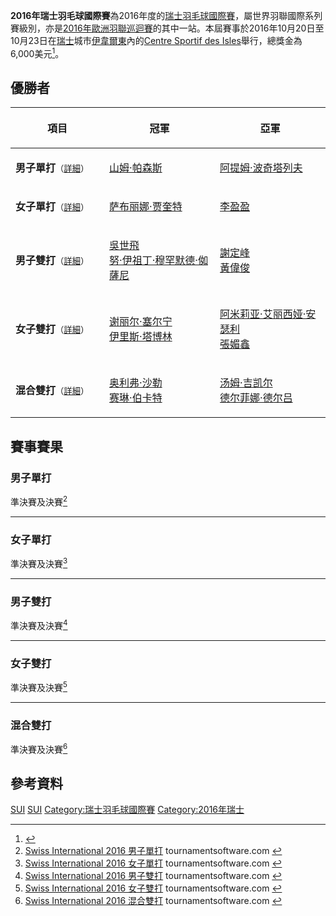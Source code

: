 {{noteTA|G1=Badminton}}
{{infobox badminton event
|name           = 2016年瑞士羽毛球國際賽
|image          = 
|size           = 
|caption        =
|dates          = 2016年10月20日－10月23日
|number_edition = 
|level          = 4B
|prize_money    = 6,000美元
|location       = {{SUI}}[[伊韋爾東|伊韋爾東]]
|venue          = Centre Sportif des Isles
|previous       = 2015年瑞士羽毛球國際賽 
|next           = 2017年瑞士羽毛球國際賽
}}
'''2016年瑞士羽毛球國際賽'''為2016年度的[[瑞士羽毛球國際賽|瑞士羽毛球國際賽]]，屬世界羽聯國際系列賽級別，亦是[[2016年歐洲羽聯巡迴賽|2016年歐洲羽聯巡迴賽]]的其中一站。本屆賽事於2016年10月20日至10月23日在[[瑞士|瑞士]]城市[[伊韋爾東|伊韋爾東]]內的[[Centre_Sportif_des_Isles|Centre Sportif des Isles]]舉行，總獎金為6,000美元<ref>{{cite web|url=http://www.bwfbadminton.org/tournamentcalendar_event.aspx?id=30820|title=Swiss International 2016|work=BWF Tournament Calendar|accessdate=2016-10-24|archive-date=2016-10-24|archive-url=https://web.archive.org/web/20161024220449/http://www.bwfbadminton.org/tournamentcalendar_event.aspx?id=30820|dead-url=no}}</ref>。

== 優勝者 ==
{| class=wikitable style="font-size:small"
!width="200"|項目
!width="250"|冠軍
!width="250"|亞軍
|-
|'''男子單打'''<small>（[[#男子單打|詳細]]）</small>
|{{flagicon|ENG}} [[山姆·帕森斯|山姆·帕森斯]]
|{{flagicon|UKR}} [[阿提姆·波奇塔列夫|阿提姆·波奇塔列夫]]
|-
|'''女子單打'''<small>（[[#女子單打|詳細]]）</small>
|{{flagicon|SUI}} [[萨布丽娜·贾奎特|萨布丽娜·贾奎特]]
|{{flagicon|MAS}} [[李盈盈|李盈盈]]
|-
|'''男子雙打'''<small>（[[#男子雙打|詳細]]）</small>
|{{flagicon|MAS}} [[吳世飛|吳世飛]]<br/>{{flagicon|MAS}} [[努·伊祖丁·穆罕默德·侞薩尼|努·伊祖丁·穆罕默德·侞薩尼]]
|{{flagicon|MAS}} [[謝定峰|謝定峰]]<br/>{{flagicon|MAS}} [[黃偉俊|黃偉俊]]
|-
|'''女子雙打'''<small>（[[#女子雙打|詳細]]）</small>
|{{flagicon|NED}} [[谢丽尔·塞尔宁|谢丽尔·塞尔宁]]<br/>{{flagicon|NED}} [[伊里斯·塔博林|伊里斯·塔博林]]
|{{flagicon|MAS}} [[阿米莉亚·艾丽西娅·安瑟利|阿米莉亚·艾丽西娅·安瑟利]]<br/>{{flagicon|MAS}} [[張媚鑫|張媚鑫]]
|-
|'''混合雙打'''<small>（[[#混合雙打|詳細]]）</small>
|{{flagicon|SUI}} [[奥利弗·沙勒|奥利弗·沙勒]]<br/>{{flagicon|SUI}} [[赛琳·伯卡特|赛琳·伯卡特]]
|{{flagicon|FRA}} [[汤姆·吉凯尔|汤姆·吉凯尔]]<br/>{{flagicon|FRA}} [[德尔菲娜·德尔吕|德尔菲娜·德尔吕]]
|}

== 賽事賽果 ==
=== 男子單打 ===
;準決賽及決賽<ref name="MS">[http://bwf.tournamentsoftware.com/sport/draw.aspx?id=5ED4F4FF-533E-4486-984D-E5C0B9431A47&draw=4 Swiss International 2016 男子單打] {{Wayback|url=http://bwf.tournamentsoftware.com/sport/draw.aspx?id=5ED4F4FF-533E-4486-984D-E5C0B9431A47&draw=4 |date=20191218014357 }} tournamentsoftware.com {{en}}</ref>
{{4TeamBracket-Tennis3-v2
| team-width=200
| RD1-seed1=1
| RD1-team1='''{{flagicon|UKR}} [[阿提姆·波奇塔列夫|阿提姆·波奇塔列夫]]
| RD1-score1-1='''21
| RD1-score1-2='''21
| RD1-score1-3=
| RD1-seed2=
| RD1-team2={{flagicon|ESP}} [[路易斯·恩里克·佩纳尔弗|路易斯·恩里克·佩纳尔弗]]
| RD1-score2-1=18
| RD1-score2-2=11
| RD1-score2-3=

| RD1-seed3=3
| RD1-team3='''{{flagicon|ENG}} [[山姆·帕森斯|山姆·帕森斯]]
| RD1-score3-1=12
| RD1-score3-2='''21
| RD1-score3-3='''21
| RD1-seed4=
| RD1-team4={{flagicon|DEN}} [[迪特列夫·耶格爾·霍爾姆|迪特列夫·耶格爾·霍爾姆]]
| RD1-score4-1='''21
| RD1-score4-2=12
| RD1-score4-3=10

| RD2-seed1=1
| RD2-team1={{flagicon|UKR}} [[阿提姆·波奇塔列夫|阿提姆·波奇塔列夫]]
| RD2-score1-1=8
| RD2-score1-2=17
| RD2-score1-3=
| RD2-seed2=3
| RD2-team2='''{{flagicon|ENG}} [[山姆·帕森斯|山姆·帕森斯]]
| RD2-score2-1='''21
| RD2-score2-2='''21
| RD2-score2-3=
}}
----

=== 女子單打 ===
;準決賽及決賽<ref name="WS">[http://bwf.tournamentsoftware.com/sport/draw.aspx?id=5ED4F4FF-533E-4486-984D-E5C0B9431A47&draw=5 Swiss International 2016 女子單打] tournamentsoftware.com {{en}}</ref>
{{4TeamBracket-Tennis3-v2
| team-width=200
| RD1-seed1=1
| RD1-team1='''{{flagicon|SUI}} [[萨布丽娜·贾奎特|萨布丽娜·贾奎特]]
| RD1-score1-1='''21
| RD1-score1-2='''21
| RD1-score1-3=
| RD1-seed2=
| RD1-team2={{flagicon|SUI}} [[珍吉拉·施塔德爾曼|珍吉拉·施塔德爾曼]]
| RD1-score2-1=14
| RD1-score2-2=14
| RD1-score2-3=

| RD1-seed3=3
| RD1-team3='''{{flagicon|MAS}} [[李盈盈|李盈盈]]
| RD1-score3-1='''21
| RD1-score3-2='''21
| RD1-score3-3=
| RD1-seed4=2
| RD1-team4={{nowrap|{{flagicon|DEN}} [[方丹·米卡·查普曼|方丹·米卡·查普曼]]}}
| RD1-score4-1=12
| RD1-score4-2=18
| RD1-score4-3=

| RD2-seed1=1
| RD2-team1='''{{flagicon|SUI}} [[萨布丽娜·贾奎特|萨布丽娜·贾奎特]]
| RD2-score1-1=16
| RD2-score1-2='''21
| RD2-score1-3='''21
| RD2-seed2=3
| RD2-team2={{flagicon|MAS}} [[李盈盈|李盈盈]]
| RD2-score2-1='''21
| RD2-score2-2=19
| RD2-score2-3=15
}}
----

=== 男子雙打 ===
;準決賽及決賽<ref name="MD">[http://bwf.tournamentsoftware.com/sport/draw.aspx?id=5ED4F4FF-533E-4486-984D-E5C0B9431A47&draw=6 Swiss International 2016 男子雙打] {{Wayback|url=http://bwf.tournamentsoftware.com/sport/draw.aspx?id=5ED4F4FF-533E-4486-984D-E5C0B9431A47&draw=6 |date=20191217160208 }} tournamentsoftware.com {{en}}</ref>
{{4TeamBracket-Tennis3-v2
| team-width=200
| RD1-seed1=1
| RD1-team1='''{{nowrap|{{flagicon|MAS}} [[吳世飛|吳世飛]]<br/> {{flagicon|MAS}} [[努·伊祖丁·穆罕默德·侞薩尼|努·伊祖丁·穆罕默德·侞薩尼]]}}
| RD1-score1-1='''21
| RD1-score1-2='''21
| RD1-score1-3=
| RD1-seed2=
| RD1-team2={{flagicon|GER}} [[理查德·杜马克|理查德·杜马克]]<br/> {{flagicon|GER}} [[约翰尼斯·皮斯托留斯|约翰尼斯·皮斯托留斯]]
| RD1-score2-1=9
| RD1-score2-2=16
| RD1-score2-3=

| RD1-seed3=
| RD1-team3='''{{flagicon|MAS}} [[謝定峰|謝定峰]]<br/> {{flagicon|MAS}} [[黃偉俊|黃偉俊]]
| RD1-score3-1=10
| RD1-score3-2='''21
| RD1-score3-3='''21
| RD1-seed4=
| RD1-team4={{flagicon|GER}} [[麦克·福克斯|麦克·福克斯]]<br/> {{flagicon|SUI}} [[奥利弗·沙勒|奥利弗·沙勒]]
| RD1-score4-1='''21
| RD1-score4-2=14
| RD1-score4-3=14

| RD2-seed1=1
| RD2-team1='''{{nowrap|{{flagicon|MAS}} [[吳世飛|吳世飛]]<br/> {{flagicon|MAS}} [[努·伊祖丁·穆罕默德·侞薩尼|努·伊祖丁·穆罕默德·侞薩尼]]}}
| RD2-score1-1='''21
| RD2-score1-2='''21
| RD2-score1-3=
| RD2-seed2=
| RD2-team2={{flagicon|MAS}} [[謝定峰|謝定峰]]<br/> {{flagicon|MAS}} [[黃偉俊|黃偉俊]]
| RD2-score2-1=18
| RD2-score2-2=12
| RD2-score2-3=
}}
----

=== 女子雙打 ===
;準決賽及決賽<ref name="WD">[http://bwf.tournamentsoftware.com/sport/draw.aspx?id=5ED4F4FF-533E-4486-984D-E5C0B9431A47&draw=1 Swiss International 2016 女子雙打] {{Wayback|url=http://bwf.tournamentsoftware.com/sport/draw.aspx?id=5ED4F4FF-533E-4486-984D-E5C0B9431A47&draw=1 |date=20191215192731 }} tournamentsoftware.com {{en}}</ref>
{{4TeamBracket-Tennis3-v2
| team-width=200
| RD1-seed1=1
| RD1-team1='''{{nowrap|{{flagicon|MAS}} [[阿米莉亚·艾丽西娅·安瑟利|阿米莉亚·艾丽西娅·安瑟利]]<br/> {{flagicon|MAS}} [[張美馨|張美馨]]}}
| RD1-score1-1='''21
| RD1-score1-2='''21
| RD1-score1-3=
| RD1-seed2=
| RD1-team2={{flagicon|FRA}} [[德尔菲娜·德尔吕|德尔菲娜·德尔吕]]<br/> {{flagicon|FRA}} [[薇玛拉·埃里奥|薇玛拉·埃里奥]]
| RD1-score2-1=17
| RD1-score2-2=15
| RD1-score2-3=

| RD1-seed3=
| RD1-team3={{flagicon|DEN}} [[埃米莉·阿尔斯特鲁普|埃米莉·阿尔斯特鲁普]]<br/> {{flagicon|DEN}} [[希雅·埃米莉·伯格|希雅·埃米莉·伯格]]
| RD1-score3-1=12
| RD1-score3-2=12
| RD1-score3-3=
| RD1-seed4=2
| RD1-team4='''{{flagicon|NED}} [[谢丽尔·塞尔宁|谢丽尔·塞尔宁]]<br/> {{flagicon|NED}} [[伊里斯·塔博林|伊里斯·塔博林]]
| RD1-score4-1='''21
| RD1-score4-2='''21
| RD1-score4-3=

| RD2-seed1=1
| RD2-team1={{nowrap|{{flagicon|MAS}} [[阿米莉亚·艾丽西娅·安瑟利|阿米莉亚·艾丽西娅·安瑟利]]<br/> {{flagicon|MAS}} [[張美馨|張美馨]]}}
| RD2-score1-1='''21
| RD2-score1-2=20
| RD2-score1-3=10
| RD2-seed2=2
| RD2-team2='''{{flagicon|NED}} [[谢丽尔·塞尔宁|谢丽尔·塞尔宁]]<br/> {{flagicon|NED}} [[伊里斯·塔博林|伊里斯·塔博林]]
| RD2-score2-1=13
| RD2-score2-2='''22
| RD2-score2-3='''21
}}
----

=== 混合雙打 ===
;準決賽及決賽<ref name="XD">[http://bwf.tournamentsoftware.com/sport/draw.aspx?id=5ED4F4FF-533E-4486-984D-E5C0B9431A47&draw=2 Swiss International 2016 混合雙打] {{Wayback|url=http://bwf.tournamentsoftware.com/sport/draw.aspx?id=5ED4F4FF-533E-4486-984D-E5C0B9431A47&draw=2 |date=20191218014352 }} tournamentsoftware.com {{en}}</ref>
{{4TeamBracket-Tennis3-v2
| team-width=200
| RD1-seed1=1
| RD1-team1='''{{flagicon|SUI}} [[奥利弗·沙勒|奥利弗·沙勒]]<br/> {{flagicon|SUI}} [[赛琳·伯卡特|赛琳·伯卡特]]
| RD1-score1-1='''21
| RD1-score1-2='''21
| RD1-score1-3=
| RD1-seed2=4
| RD1-team2={{flagicon|GER}} [[理查德·杜马克|理查德·杜马克]]<br/> {{flagicon|GER}} [[珍妮弗·卡诺特|珍妮弗·卡诺特]]
| RD1-score2-1=13
| RD1-score2-2=11
| RD1-score2-3=

| RD1-seed3=4
| RD1-team3='''{{flagicon|FRA}} [[汤姆·吉凯尔|汤姆·吉凯尔]]<br/> {{flagicon|FRA}} [[德尔菲娜·德尔吕|德尔菲娜·德尔吕]]
| RD1-score3-1=10
| RD1-score3-2='''21
| RD1-score3-3='''21
| RD1-seed4=
| RD1-team4={{flagicon|BUL}} [[斯蒂利安·马卡尔斯基|斯蒂利安·马卡尔斯基]]<br/> {{flagicon|SUI}} [[Tenzin_Pelling|Tenzin Pelling]]
| RD1-score4-1='''21
| RD1-score4-2=16
| RD1-score4-3=19

| RD2-seed1=1
| RD2-team1={{flagicon|SUI}} [[奥利弗·沙勒|奥利弗·沙勒]]<br/> {{flagicon|SUI}} [[赛琳·伯卡特|赛琳·伯卡特]]
| RD2-score1-1='''21
| RD2-score1-2=10
| RD2-score1-3='''21
| RD2-seed2=4
| RD2-team2={{flagicon|FRA}} [[汤姆·吉凯尔|汤姆·吉凯尔]]<br/> {{flagicon|FRA}} [[德尔菲娜·德尔吕|德尔菲娜·德尔吕]]
| RD2-score2-1=17
| RD2-score2-2='''21
| RD2-score2-3=19
}}

== 參考資料 ==
{{Reflist}}

[[Category:2016年世界羽聯國際系列賽|SUI]]
[[Category:2016年歐洲羽聯巡迴賽|SUI]]
[[Category:瑞士羽毛球國際賽|Category:瑞士羽毛球國際賽]]
[[Category:2016年瑞士|Category:2016年瑞士]]
